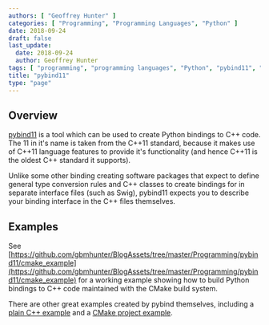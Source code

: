 ```yaml
---
authors: [ "Geoffrey Hunter" ]
categories: [ "Programming", "Programming Languages", "Python" ]
date: 2018-09-24
draft: false
last_update:
  date: 2018-09-24
  author: Geoffrey Hunter
tags: [ "programming", "programming languages", "Python", "pybind11", "C++", "C", "binding", "example" ]
title: "pybind11"
type: "page"
---
```


## Overview

[pybind11](https://github.com/pybind/pybind11) is a tool which can be used to create Python bindings to C++ code. The 11 in it's name is taken from the C++11 standard, because it makes use of C++11 language features to provide it's functionality (and hence C++11 is the oldest C++ standard it supports).

Unlike some other binding creating software packages that expect to define general type conversion rules and C++ classes to create bindings for in separate interface files (such as Swig), pybind11 expects you to describe your binding interface in the C++ files themselves.

## Examples

See [https://github.com/gbmhunter/BlogAssets/tree/master/Programming/pybind11/cmake_example](https://github.com/gbmhunter/BlogAssets/tree/master/Programming/pybind11/cmake_example) for a working example showing how to build Python bindings to C++ code maintained with the CMake build system.

There are other great examples created by pybind themselves, including a [plain C++ example](https://github.com/pybind/python_example) and a [CMake project example](https://github.com/pybind/cmake_example).
